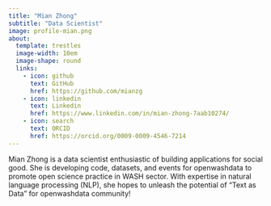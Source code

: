 ```yaml
---
title: "Mian Zhong"
subtitle: "Data Scientist"
image: profile-mian.png
about:
  template: trestles
  image-width: 10em
  image-shape: round
  links:
    - icon: github
      text: GitHub
      href: https://github.com/mianzg
    - icon: linkedin
      text: Linkedin
      href: https://www.linkedin.com/in/mian-zhong-7aab10274/
    - icon: search
      text: ORCID
      href: https://orcid.org/0009-0009-4546-7214
---
```


Mian Zhong is a data scientist enthusiastic of building applications for social good. She is developing code, datasets, and events for openwashdata to promote open science practice in WASH sector. With expertise in natural language processing (NLP), she hopes to unleash the potential of "Text as Data" for openwashdata community! 